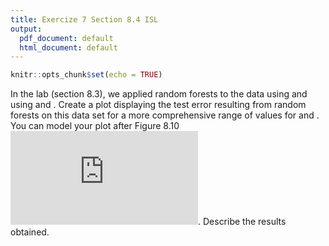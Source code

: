 ```yaml
---
title: Exercize 7 Section 8.4 ISL
output:
  pdf_document: default
  html_document: default
---
```


```r
knitr::opts_chunk$set(echo = TRUE)
```

In the lab (section 8.3), we applied random forests to the \texttt{Boston} data using \texttt{mtry=6}
and using \texttt{ntree=25} and \texttt{ntree=500}. Create a plot displaying the test error resulting from random forests on this data set for a more comprehensive range of values for \texttt{mtry} and \texttt{ntree}. You can model your
plot after Figure 8.10 ![Figure 8.10](http://www-bcf.usc.edu/~gareth/ISL/Chapter8/8.10.pdf). Describe the results obtained.
  
